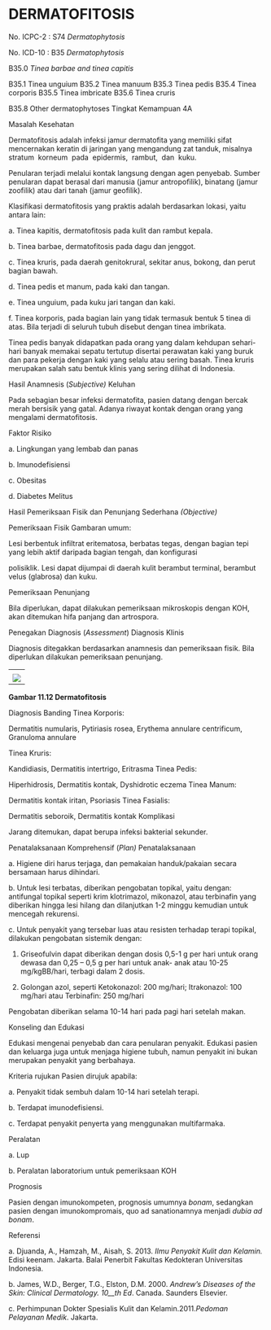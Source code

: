 # DERMATOFITOSIS

No. ICPC-2 : S74 _Dermatophytosis_

No. ICD-10 : B35 _Dermatophytosis_

B35.0 _Tinea barbae and tinea capitis_

B35.1 Tinea unguium B35.2 Tinea manuum B35.3 Tinea pedis B35.4 Tinea corporis B35.5 Tinea imbricate B35.6 Tinea cruris

B35.8 Other dermatophytoses Tingkat Kemampuan 4A

Masalah Kesehatan

Dermatofitosis adalah infeksi jamur dermatofita yang memiliki sifat mencernakan keratin di jaringan yang mengandung zat tanduk, misalnya  stratum  korneum  pada  epidermis,  rambut,  dan  kuku.

 

Penularan terjadi melalui kontak langsung dengan agen penyebab. Sumber penularan dapat berasal dari manusia (jamur antropofilik), binatang (jamur zoofilik) atau dari tanah (jamur geofilik).

Klasifikasi dermatofitosis yang praktis adalah berdasarkan lokasi, yaitu antara lain:

a. Tinea kapitis, dermatofitosis pada kulit dan rambut kepala.

b. Tinea barbae, dermatofitosis pada dagu dan jenggot.

c. Tinea kruris, pada daerah genitokrural, sekitar anus, bokong, dan perut bagian bawah.

d. Tinea pedis et manum, pada kaki dan tangan.

e. Tinea unguium, pada kuku jari tangan dan kaki.

f. Tinea korporis, pada bagian lain yang tidak termasuk bentuk 5 tinea di atas. Bila terjadi di seluruh tubuh disebut dengan tinea imbrikata.

Tinea pedis banyak didapatkan pada orang yang dalam kehdupan sehari-hari banyak memakai sepatu tertutup disertai perawatan kaki yang buruk dan para pekerja dengan kaki yang selalu atau sering basah. Tinea kruris merupakan salah satu bentuk klinis yang sering dilihat di Indonesia.

Hasil Anamnesis (_Subjective)_ Keluhan

Pada sebagian besar infeksi dermatofita, pasien datang dengan bercak merah bersisik yang gatal. Adanya riwayat kontak dengan orang yang mengalami dermatofitosis.

Faktor Risiko

a. Lingkungan yang lembab dan panas

b. Imunodefisiensi

c. Obesitas

d. Diabetes Melitus

Hasil Pemeriksaan Fisik dan Penunjang Sederhana _(Objective)_

Pemeriksaan Fisik Gambaran umum:

Lesi berbentuk infiltrat eritematosa, berbatas tegas, dengan bagian tepi yang lebih aktif daripada bagian tengah, dan konfigurasi

 

polisiklik. Lesi dapat dijumpai di daerah kulit berambut terminal, berambut velus (glabrosa) dan kuku.

Pemeriksaan Penunjang

Bila diperlukan, dapat dilakukan pemeriksaan mikroskopis dengan KOH, akan ditemukan hifa panjang dan artrospora.

Penegakan Diagnosis (_Assessment_) Diagnosis Klinis

Diagnosis ditegakkan berdasarkan anamnesis dan pemeriksaan fisik. Bila diperlukan dilakukan pemeriksaan penunjang.

| |
| --- |
| |
| ![](/1186/image137.jpg) |

 

**Gambar 11.12 Dermatofitosis**

Diagnosis Banding Tinea Korporis:

Dermatitis numularis, Pytiriasis rosea, Erythema annulare centrificum, Granuloma annulare

Tinea Kruris:

Kandidiasis, Dermatitis intertrigo, Eritrasma Tinea Pedis:

Hiperhidrosis, Dermatitis kontak, Dyshidrotic eczema Tinea Manum:

Dermatitis kontak iritan, Psoriasis Tinea Fasialis:

Dermatitis seboroik, Dermatitis kontak Komplikasi

Jarang ditemukan, dapat berupa infeksi bakterial sekunder.

Penatalaksanaan Komprehensif (_Plan)_ Penatalaksanaan

 

a. Higiene diri harus terjaga, dan pemakaian handuk/pakaian secara bersamaan harus dihindari.

b. Untuk lesi terbatas, diberikan pengobatan topikal, yaitu dengan: antifungal topikal seperti krim klotrimazol, mikonazol, atau terbinafin yang diberikan hingga lesi hilang dan dilanjutkan 1-2 minggu kemudian untuk mencegah rekurensi.

c. Untuk penyakit yang tersebar luas atau resisten terhadap terapi topikal, dilakukan pengobatan sistemik dengan:

1) Griseofulvin dapat diberikan dengan dosis 0,5-1 g per hari untuk orang dewasa dan 0,25 – 0,5 g per hari untuk anak- anak atau 10-25 mg/kgBB/hari, terbagi dalam 2 dosis.

2) Golongan azol, seperti Ketokonazol: 200 mg/hari; Itrakonazol: 100 mg/hari atau Terbinafin: 250 mg/hari

Pengobatan diberikan selama 10-14 hari pada pagi hari setelah makan.

Konseling dan Edukasi

Edukasi mengenai penyebab dan cara penularan penyakit. Edukasi pasien dan keluarga juga untuk menjaga higiene tubuh, namun penyakit ini bukan merupakan penyakit yang berbahaya.

Kriteria rujukan Pasien dirujuk apabila:

a. Penyakit tidak sembuh dalam 10-14 hari setelah terapi.

b. Terdapat imunodefisiensi.

c. Terdapat penyakit penyerta yang menggunakan multifarmaka.

Peralatan

a. Lup

b. Peralatan laboratorium untuk pemeriksaan KOH

Prognosis

Pasien dengan imunokompeten, prognosis umumnya _bonam_, sedangkan pasien dengan imunokompromais, quo ad sanationamnya menjadi _dubia ad bonam_.

 

Referensi

a. Djuanda, A., Hamzah, M., Aisah, S. 2013. _Ilmu Penyakit Kulit dan Kelamin._ Edisi keenam. Jakarta. Balai Penerbit Fakultas Kedokteran Universitas Indonesia.

b. James, W.D., Berger, T.G., Elston, D.M. 2000. _Andrew’s Diseases of the Skin: Clinical Dermatology. 10__th_ _Ed_. Canada. Saunders Elsevier.

c. Perhimpunan Dokter Spesialis Kulit dan Kelamin.2011._Pedoman Pelayanan Medik_. Jakarta.
